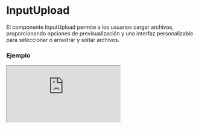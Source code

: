 # InputUpload

El componente InputUpload permite a los usuarios cargar archivos, proporcionando opciones de previsualización y una interfaz personalizable para seleccionar o arrastrar y soltar archivos.


### Ejemplo

<Iframe minHeightIframe="30dvh" src="https://fenextjs-component-storybook.vercel.app/iframe.html?args=&id=input-inputupload--index&viewMode=story" />

### Importacion

Para importar el componente InputUpload, se puede hacer desde fenextjs

```tsx copy
import { InputUpload } from "fenextjs";
```

### Parametros

| Parametro | Tipo | Requerido | Default | Descripcion |
| --------- | ---- | --------- | ------- | ----------- |
| title | ReactNode | no | "Drag and drop here" | Título mostrado en el área de carga de archivos. |
| text | ReactNode | no | "Drag and drop your file or template here." | Texto adicional que se muestra en el área de carga de archivos. |
| titleFile | ReactNode | no | undefined | Título personalizado que se muestra al seleccionar un archivo. |
| textFile | ReactNode | no | undefined | Texto personalizado que se muestra al seleccionar un archivo. |
| textPreview | ReactNode | no | "Preview File" | Texto que se muestra para la previsualización del archivo. |
| icon | ReactNode | no | \<Upload2 /\> | Icono que se muestra en el área de carga. |
| iconFile | ReactNode | no | "" | Icono que se muestra junto con el archivo cargado. |
| btn | ReactNode | no | "Choose File" | Texto o componente personalizado para el botón de selección de archivo. |
| tagPreview | "embed" \| "img" | no | "embed" | Etiqueta HTML usada para mostrar la previsualización del archivo. Puede ser 'embed' o 'img'. |
| customPreview | (data: FileProps) =\> ReactNode | no | undefined | Función personalizada para renderizar la previsualización del archivo. |
| loader | boolean | no | false | Determina si se muestra un indicador de carga mientras se sube el archivo. |
| iconLoader | ReactNode | no | \<LoaderSpinner /\> | Icono o componente que se muestra mientras el archivo está en proceso de carga. |
| parseProgress | (e: number) =\> string | no | (e) =\> `Uploading . . . $\{e.toFixed(0)\}%` | Función que permite personalizar el texto de progreso de la carga de archivos. |
| onChange | (file: File) =\> void | no | undefined | Función que se ejecuta cuando el archivo cambia, recibe el archivo seleccionado. |

### Storybook

Para ver el storybook del componente lo puede hacer con este [link](https://fenextjs-component-storybook.vercel.app/?path=/story/input-inputupload--index)

### Usos

- InputUpload básico

```tsx copy
<InputUpload />
```

- InputUpload con texto personalizado

```tsx copy
<InputUpload title="Sube tu archivo aquí" text="Arrastra y suelta tu archivo o selecciónalo desde tu dispositivo" />
```

- InputUpload con previsualización de imagen

```tsx copy
<InputUpload tagPreview="img" />
```

- InputUpload con un botón personalizado

```tsx copy
<InputUpload btn={<Button>Cargar Archivo</Button>} />
```

